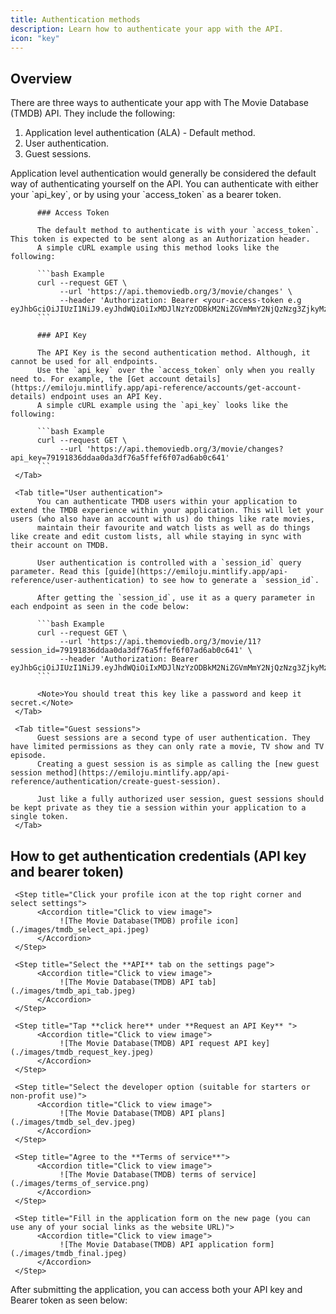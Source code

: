 ```yaml
---
title: Authentication methods
description: Learn how to authenticate your app with the API.
icon: "key"
---
```


## Overview

There are three ways to authenticate your app with The Movie Database (TMDB) API. They include the following:

1. Application level authentication (ALA) - Default method.
2. User authentication.
3. Guest sessions.


<Tabs>
     <Tab title="ALA">
          Application level authentication would generally be considered the default way of authenticating yourself on the API. 
          You can authenticate with either your `api_key`, or by using your `access_token` as a bearer token. 

          ### Access Token

          The default method to authenticate is with your `access_token`. This token is expected to be sent along as an Authorization header. 
          A simple cURL example using this method looks like the following:

          ```bash Example
          curl --request GET \
               --url 'https://api.themoviedb.org/3/movie/changes' \
               --header 'Authorization: Bearer <your-access-token e.g eyJhbGciOiJIUzI1NiJ9.eyJhdWQiOiIxMDJlNzYzODBkM2NiZGVmMmY2NjQzNzg3ZjkyMzZmYiIsIm5iZiI6MTczMzE3MDMzNi4yNDYsInN1YiI6IjY3NGUxNGEwMGU4M2U0YmUyNTJjZWQyZiIsInNjb3BlcyI6WyJhcGlfcmVhZCJdLCJ2ZXJzaW9uIjoxfQ.ZT61q1NoOlzVMBVMZJQ2sSZZQ7P7KZmtr8Vw19C0Ies>'
          ```

          ### API Key

          The API Key is the second authentication method. Although, it cannot be used for all endpoints. 
          Use the `api_key` over the `access_token` only when you really need to. For example, the [Get account details](https://emiloju.mintlify.app/api-reference/accounts/get-account-details) endpoint uses an API Key. 
          A simple cURL example using the `api_key` looks like the following:

          ```bash Example
          curl --request GET \
               --url 'https://api.themoviedb.org/3/movie/changes?api_key=79191836ddaa0da3df76a5ffef6f07ad6ab0c641' 
          ```
     </Tab>

     <Tab title="User authentication">
          You can authenticate TMDB users within your application to extend the TMDB experience within your application. This will let your users (who also have an account with us) do things like rate movies, 
          maintain their favourite and watch lists as well as do things like create and edit custom lists, all while staying in sync with their account on TMDB. 

          User authentication is controlled with a `session_id` query parameter. Read this [guide](https://emiloju.mintlify.app/api-reference/user-authentication) to see how to generate a `session_id`.

          After getting the `session_id`, use it as a query parameter in each endpoint as seen in the code below:

          ```bash Example
          curl --request GET \
               --url 'https://api.themoviedb.org/3/movie/11?session_id=79191836ddaa0da3df76a5ffef6f07ad6ab0c641' \
               --header 'Authorization: Bearer eyJhbGciOiJIUzI1NiJ9.eyJhdWQiOiIxMDJlNzYzODBkM2NiZGVmMmY2NjQzNzg3ZjkyMzZmYiIsIm5iZiI6MTczMzE3MDMzNi4yNDYsInN1YiI6IjY3NGUxNGEwMGU4M2U0YmUyNTJjZWQyZiIsInNjb3BlcyI6WyJhcGlfcmVhZCJdLCJ2ZXJzaW9uIjoxfQ.ZT61q1NoOlzVMBVMZJQ2sSZZQ7P7KZmtr8Vw19C0Ies'
          ```

          <Note>You should treat this key like a password and keep it secret.</Note>
     </Tab>

     <Tab title="Guest sessions">
          Guest sessions are a second type of user authentication. They have limited permissions as they can only rate a movie, TV show and TV episode. 
          Creating a guest session is as simple as calling the [new guest session method](https://emiloju.mintlify.app/api-reference/authentication/create-guest-session).

          Just like a fully authorized user session, guest sessions should be kept private as they tie a session within your application to a single token. 
     </Tab>
</Tabs>


## How to get authentication credentials (API key and bearer token)

<Steps>
     <Step title="Login to your TMDB dashboard">
     </Step>

     <Step title="Click your profile icon at the top right corner and select settings">
          <Accordion title="Click to view image">
               ![The Movie Database(TMDB) profile icon](./images/tmdb_select_api.jpeg)
          </Accordion>
     </Step>

     <Step title="Select the **API** tab on the settings page">
          <Accordion title="Click to view image">
               ![The Movie Database(TMDB) API tab](./images/tmdb_api_tab.jpeg)
          </Accordion>
     </Step>

     <Step title="Tap **click here** under **Request an API Key** ">
          <Accordion title="Click to view image">
               ![The Movie Database(TMDB) API request API key](./images/tmdb_request_key.jpeg)
          </Accordion>
     </Step>

     <Step title="Select the developer option (suitable for starters or non-profit use)">
          <Accordion title="Click to view image">
               ![The Movie Database(TMDB) API plans](./images/tmdb_sel_dev.jpeg)
          </Accordion>
     </Step>

     <Step title="Agree to the **Terms of service**">
          <Accordion title="Click to view image">
               ![The Movie Database(TMDB) terms of service](./images/terms_of_service.png)
          </Accordion>
     </Step>

     <Step title="Fill in the application form on the new page (you can use any of your social links as the website URL)">
          <Accordion title="Click to view image">
               ![The Movie Database(TMDB) API application form](./images/tmdb_final.jpeg)
          </Accordion>
     </Step>
</Steps>



After submitting the application, you can access both your API key and Bearer token as seen below:
